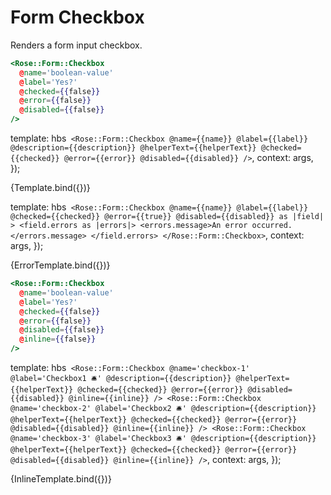 
<Meta title="Rose/Form/Checkbox" component="Form/Checkbox" />

# Form Checkbox

Renders a form input checkbox.

```handlebars
<Rose::Form::Checkbox
  @name='boolean-value'
  @label='Yes?'
  @checked={{false}}
  @error={{false}}
  @disabled={{false}}
/>
```

  template: hbs`
      <Rose::Form::Checkbox
        @name={{name}}
        @label={{label}}
        @description={{description}}
        @helperText={{helperText}}
        @checked={{checked}}
        @error={{error}}
        @disabled={{disabled}}
        />`,
  context: args,
});

<Preview>
  <Story
    name="Basic Checkbox"
    height="10rem"
    args={{
      name: 'checkbox-1',
      label: 'Checkbox 🛎',
      description: 'Short description in label',
      helperText: 'This is an optional help text.',
      checked: false,
      error: false,
      disabled: false,
    }}
  >
    {Template.bind({})}
  </Story>
</Preview>

  template: hbs`
      <Rose::Form::Checkbox
        @name={{name}}
        @label={{label}}
        @checked={{checked}}
        @error={{true}}
        @disabled={{disabled}}
        as |field|
      >
        <field.errors as |errors|>
          <errors.message>An error occurred.</errors.message>
        </field.errors>
      </Rose::Form::Checkbox>`,
  context: args,
});

<Preview>
  <Story
    name="Checkbox with errors"
    height="10rem"
    args={{
      name: 'checkbox-1',
      label: 'Checkbox 🛎',
      checked: false,
      disabled: false,
    }}
  >
    {ErrorTemplate.bind({})}
  </Story>
</Preview>

```handlebars
<Rose::Form::Checkbox
  @name='boolean-value'
  @label='Yes?'
  @checked={{false}}
  @error={{false}}
  @disabled={{false}}
  @inline={{false}}
/>
```

  template: hbs`
      <Rose::Form::Checkbox
        @name='checkbox-1'
        @label='Checkbox1 🛎'
        @description={{description}}
        @helperText={{helperText}}
        @checked={{checked}}
        @error={{error}}
        @disabled={{disabled}}
        @inline={{inline}}
        />
      <Rose::Form::Checkbox
        @name='checkbox-2'
        @label='Checkbox2 🛎'
        @description={{description}}
        @helperText={{helperText}}
        @checked={{checked}}
        @error={{error}}
        @disabled={{disabled}}
        @inline={{inline}}
        />
      <Rose::Form::Checkbox
        @name='checkbox-3'
        @label='Checkbox3 🛎'
        @description={{description}}
        @helperText={{helperText}}
        @checked={{checked}}
        @error={{error}}
        @disabled={{disabled}}
        @inline={{inline}}
        />`,
  context: args,
});

<Preview>
  <Story
    name="Checkbox with inline style"
    height="10rem"
    args={{
      description: 'Short description in label',
      helperText: 'This is an optional help text.',
      checked: false,
      error: false,
      disabled: false,
      inline: false,
    }}
  >
    {InlineTemplate.bind({})}
  </Story>
</Preview>
